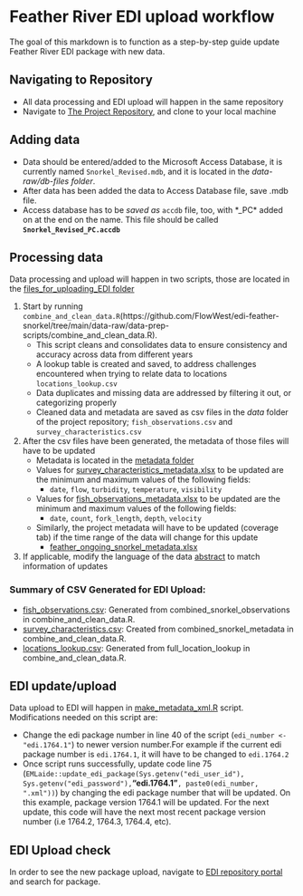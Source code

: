 # Feather River EDI upload workflow 

The goal of this markdown is to function as a step-by-step guide update Feather River EDI package with new data.

## **Navigating to Repository**

- All data processing and EDI upload will happen in the same repository
- Navigate to [The Project Repository](https://github.com/FlowWest/edi-feather-snorkel), and clone to your local machine

## **Adding data**

- Data should be entered/added to the Microsoft Access Database, it is currently named `Snorkel_Revised.mdb`, and it is located in the *data-raw/db-files folder*.
- After data has been added the data to Access Database file, save .mdb file.
- Access database has to be *saved as* `accdb` file, too, with *_PC* added on at the end on the name. This file should be called **`Snorkel_Revised_PC.accdb`**

## **Processing data**

Data processing and upload will happen in two scripts, those are located in the [files_for_uploading_EDI folder](https://github.com/FlowWest/edi-feather-snorkel/tree/edi-workflow-documentation/data-raw/files_for_updating_EDI)

1. Start by running `combine_and_clean_data.R`(https://github.com/FlowWest/edi-feather-snorkel/tree/main/data-raw/data-prep-scripts/combine_and_clean_data.R).
    - This script cleans and consolidates data to ensure consistency and accuracy across data from different years
    - A lookup table is created and saved, to address challenges encountered when trying to relate data to locations `locations_lookup.csv`
    - Data duplicates and missing data are addressed by filtering it out, or categorizing properly
    - Cleaned data and metadata are saved as csv files in the *data* folder of the project repository; `fish_observations.csv` and `survey_characteristics.csv` 
  
2. After the csv files have been generated, the metadata of those files will have to be updated
    - Metadata is located in the [metadata folder](https://github.com/FlowWest/edi-feather-snorkel/tree/edi-workflow-documentation/data-raw/files_for_updating_EDI/metadata)
    - Values for [survey_characteristics_metadata.xlsx](https://github.com/FlowWest/edi-feather-snorkel/blob/edi-workflow-documentation/data-raw/files_for_updating_EDI/metadata/survey_characteristics_metadata.xlsx) to be updated are the minimum and maximum values of the following fields:
      - `date`, `flow`, `turbidity`, `temperature`, `visibility`
    - Values for [fish_observations_metadata.xlsx](https://github.com/FlowWest/edi-feather-snorkel/blob/edi-workflow-documentation/data-raw/files_for_updating_EDI/metadata/fish_observations_metadata.xlsx) to be updated are the minimum and maximum values of the following fields:
      - `date`, `count`, `fork_length`, `depth`, `velocity`
    - Similarly, the project metadata will have to be updated (coverage tab) if the time range of the data will change for this update
      - [feather_ongoing_snorkel_metadata.xlsx](https://github.com/FlowWest/edi-feather-snorkel/blob/edi-workflow-documentation/data-raw/files_for_updating_EDI/metadata/feather_ongoing_snorkel_metadata.xlsx)

3. If applicable, modify the language of the data [abstract](https://github.com/FlowWest/edi-feather-snorkel/blob/edi-workflow-documentation/data-raw/files_for_updating_EDI/metadata/abstract.docx) to match information of updates

### Summary of CSV Generated for EDI Upload: 

  - [fish_observations.csv](https://github.com/FlowWest/edi-feather-snorkel/blob/main/data/fish_observations.csv): Generated from combined_snorkel_observations in combine_and_clean_data.R.
  - [survey_characteristics.csv](https://github.com/FlowWest/edi-feather-snorkel/blob/main/data/fish_observations.csv): Created from combined_snorkel_metadata in combine_and_clean_data.R.
  - [locations_lookup.csv](https://github.com/FlowWest/edi-feather-snorkel/blob/main/data/locations_lookup.csv): Generated from full_location_lookup in combine_and_clean_data.R.

## **EDI update/upload**

Data upload to EDI will happen in [make_metadata_xml.R](https://github.com/FlowWest/edi-feather-snorkel/blob/edi-workflow-documentation/data-raw/files_for_updating_EDI/make_metadata_xml.R) script. Modifications needed on this script are:
 
  - Change the edi package number in line 40 of the script (`edi_number <- "edi.1764.1"`) to newer version number.For example if the current edi package number is `edi.1764.1`, it will have to be changed to `edi.1764.2`  
  - Once script runs successfully, update code line 75 (`EMLaide::update_edi_package(Sys.getenv("edi_user_id"), Sys.getenv("edi_password"), `**"edi.1764.1"**`, paste0(edi_number, ".xml"))`) by changing the edi package number that will be updated. On this example, package version 1764.1 will be updated. For the next update, this code will have the next most recent package version number (i.e 1764.2, 1764.3, 1764.4, etc).

## **EDI Upload check**
In order to see the new package upload, navigate to [EDI repository portal](https://portal.edirepository.org/nis/home.jsp) and search for package. 
